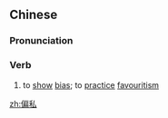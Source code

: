 ==Chinese==
{{zh-forms}}

===Pronunciation===
{{zh-pron
|m=piānsī
|c=pin1 si1
|h=pfs=phiên-sṳ̂
|mn=phian-su
|cat=v
}}

===Verb===
{{zh-verb}}

# to [[show]] [[bias]]; to [[practice]] [[favouritism]]

[[zh:偏私]]